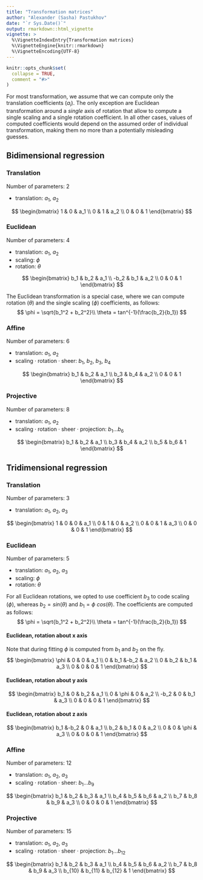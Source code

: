 ```yaml
---
title: "Transformation matrices"
author: "Alexander (Sasha) Pastukhov"
date: "`r Sys.Date()`"
output: rmarkdown::html_vignette
vignette: >
  %\VignetteIndexEntry{Transformation matrices}
  %\VignetteEngine{knitr::rmarkdown}
  %\VignetteEncoding{UTF-8}
---
```


```r
knitr::opts_chunk$set(
  collapse = TRUE,
  comment = "#>"
)
````

For most transformation, we assume that we can compute only the translation coefficients ($a_i$). The only exception are Euclidean transformation around a _single_ axis of rotation that allow to compute a single scaling and a single rotation coefficient. In all other cases, values of computed coefficients would depend on the assumed order of individual transformation, making them no more than a potentially misleading guesses.

## Bidimensional regression

### Translation

Number of parameters: 2

* translation: $a_1$, $a_2$

$$
\begin{bmatrix}
 1 & 0 & a_1 \\
 0 & 1 & a_2 \\
 0 & 0 & 1
\end{bmatrix}
$$

### Euclidean

Number of parameters: 4

* translation: $a_1$, $a_2$
* scaling: $\phi$
* rotation: $\theta$

$$
\begin{bmatrix}
 b_1 & b_2 & a_1 \\
-b_2 & b_1 & a_2 \\
 0   & 0   & 1
\end{bmatrix}
$$

The Euclidean transformation is a special case, where we can compute rotation ($\theta$) and the single scaling ($\phi$) coefficients, as follows:
$$
\phi = \sqrt{b_1^2 + b_2^2}\\
\theta = tan^{-1}(\frac{b_2}{b_1})
$$

### Affine

Number of parameters: 6

* translation: $a_1$, $a_2$
* scaling · rotation · sheer: $b_1$, $b_2$, $b_3$, $b_4$

$$
\begin{bmatrix}
 b_1 & b_2 & a_1 \\
 b_3 & b_4 & a_2 \\
 0   & 0   & 1
\end{bmatrix}
$$

### Projective

Number of parameters: 8

* translation: $a_1$, $a_2$
* scaling · rotation · sheer · projection: $b_1$...$b_6$

$$
\begin{bmatrix}
 b_1 & b_2 & a_1 \\
 b_3 & b_4 & a_2 \\
 b_5 & b_6 & 1
\end{bmatrix}
$$

## Tridimensional regression

### Translation

Number of parameters: 3

* translation: $a_1$, $a_2$, $a_3$

$$
\begin{bmatrix}
 1 & 0 & 0 & a_1 \\
 0 & 1 & 0 & a_2 \\
 0 & 0 & 1 & a_3 \\
 0 & 0 & 0 & 1
\end{bmatrix}
$$

### Euclidean

Number of parameters: 5

* translation: $a_1$, $a_2$, $a_3$
* scaling: $\phi$
* rotation: $\theta$

For all Euclidean rotations, we opted to use coefficient $b_3$ to code scaling ($\phi$), whereas $b_2 = sin(\theta)$ and $b_1=\phi~  cos(\theta)$. The coefficients are computed as follows:
$$
\phi = \sqrt{b_1^2 + b_2^2}\\
\theta = tan^{-1}(\frac{b_2}{b_1})
$$

#### Euclidean, rotation about x axis

Note that during fitting $\phi$ is computed from $b_1$ and $b_2$ on the fly.
$$
\begin{bmatrix}
 \phi & 0   & 0   & a_1 \\
 0    & b_1 &-b_2 & a_2 \\
 0    & b_2 & b_1 & a_3 \\
 0    & 0   & 0   & 1
\end{bmatrix}
$$


#### Euclidean, rotation about y axis

$$
\begin{bmatrix}
 b_1 & 0    & b_2 & a_1 \\
 0   & \phi & 0   & a_2 \\
-b_2 & 0    & b_1 & a_3 \\
 0   & 0    &  0   & 1
\end{bmatrix}
$$

#### Euclidean, rotation about z axis

$$
\begin{bmatrix}
 b_1 &-b_2 & 0    & a_1 \\
 b_2 & b_1 & 0    & a_2 \\
 0   & 0   & \phi & a_3 \\
 0   & 0   &  0   & 1
\end{bmatrix}
$$

### Affine

Number of parameters: 12

* translation: $a_1$, $a_2$,  $a_3$
* scaling · rotation · sheer: $b_1$...$b_9$


$$
\begin{bmatrix}
 b_1 & b_2 & b_3 & a_1 \\
 b_4 & b_5 & b_6 & a_2 \\
 b_7 & b_8 & b_9 & a_3 \\
 0   & 0   &  0   & 1
\end{bmatrix}
$$

### Projective

Number of parameters: 15

* translation: $a_1$, $a_2$,  $a_3$
* scaling · rotation · sheer · projection: $b_1$...$b_12$


$$
\begin{bmatrix}
 b_1    & b_2    & b_3    & a_1 \\
 b_4    & b_5    & b_6    & a_2 \\
 b_7    & b_8    & b_9    & a_3 \\
 b_{10} & b_{11} & b_{12} & 1
\end{bmatrix}
$$

